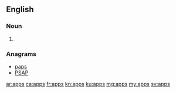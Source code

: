 {{also|apps|Apps|apps.}}
==English==

===Noun===
{{head|en|plural}}

# {{plural of|app|lang=en}}

===Anagrams===
* [[paps#English|paps]]
* [[PSAP#English|PSAP]]

[[ar:apps]]
[[ca:apps]]
[[fr:apps]]
[[kn:apps]]
[[ku:apps]]
[[mg:apps]]
[[my:apps]]
[[sv:apps]]